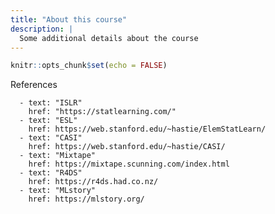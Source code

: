 ```yaml
---
title: "About this course"
description: |
  Some additional details about the course
---
```


```r
knitr::opts_chunk$set(echo = FALSE)
```


References

      - text: "ISLR"
        href: "https://statlearning.com/"
      - text: "ESL"
        href: https://web.stanford.edu/~hastie/ElemStatLearn/
      - text: "CASI"
        href: https://web.stanford.edu/~hastie/CASI/
      - text: "Mixtape"
        href: https://mixtape.scunning.com/index.html
      - text: "R4DS"
        href: https://r4ds.had.co.nz/
      - text: "MLstory"
        href: https://mlstory.org/